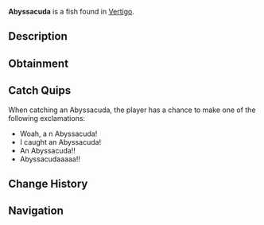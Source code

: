 {{FishInfobox
|image          = Abyssacuda.png
|rarity         = Rare
|sea            = First Sea
|location       = [[Vertigo]]
|sublocation    = 
|sources        = Carbon Crate, Fishing Rod
|radar_location = 
|xp             = 90
|weather        = 
|time           = 
|season         = Spring, Summer
|bait           = Minnow
|base_weight    = 11
|base_value     = 400
|weight_range   = 5.5
|base_chance    = 20
|base_resil     = 10
}}
'''Abyssacuda''' is a {{Rarity|Rare}} fish found in [[Vertigo]].

== Description ==
{{Description|Abyssacudas are large predatory fish, known for their fearsome appearance and ferocious behaviour. They are adept swimmers, and are a top predator for the Twilight Eel. Abyssacudas are related to the Barracuda, however their cause for being primarily innate to Vertigo is unknown.|Bestiary Entry}}

== Obtainment ==
{{Description|Found in Vertigos calm waters.|Bestiary Hint}}
{{Fish Availability|
Vertigo/Vertigos Dip
|top_rods      = 
Krampus's Rod\162871.28\227072.83;
Magma Rod\158695.09\221250.45;
Leviathan's Fang Rod\148159.94\169824.8;
Plastic Rod\136275.56\189993.46;
Training Rod\119213.41\242541.53;
Fast Rod\102811.88\238866.35;
Fischer's Rod\89960.39\209008.05;
Flimsy Rod\82930.16\206216.74;
Free Spirit Rod\118001.67\148511.5;
Trident Rod\115403.8\145241.94;
Ethereal Prism Rod\105704.62\100793.06;
No-Life Rod\100671.54\116512.02;
Seraphic Rod\100604.72\101040.54;
Rod Of The Forgotten Fang\93609.22\96884.87;
Challenger's Rod\89754.89\97150.45;
Rod Of The Depths\83219.53\92081.75;
Rod Of The Exalted One\83193.84\94596.22;
Zeus Rod\80557.35\88373.34;
Verdant Shear Rod\78559.29\87115.67;
Blazebringer Rod\76608.38\84893.82;
Depthseeker Rod\72627.23\81504.17;
Avalanche Rod\65112.01\72927.22;
Volcanic Rod\62758.94\75716.11;
Steady Rod\26049.15\27605.73
|recommended   = Training Rod
}}

== Catch Quips ==
When catching an Abyssacuda, the player has a chance to make one of the following exclamations:
* Woah, a n Abyssacuda!
* I caught an Abyssacuda!
* An Abyssacuda!!
* Abyssacudaaaaa!!

== Change History ==
{{Change History|{{subst:Current Version}}}}

== Navigation ==
{{Fish Navbox|Vertigo}}